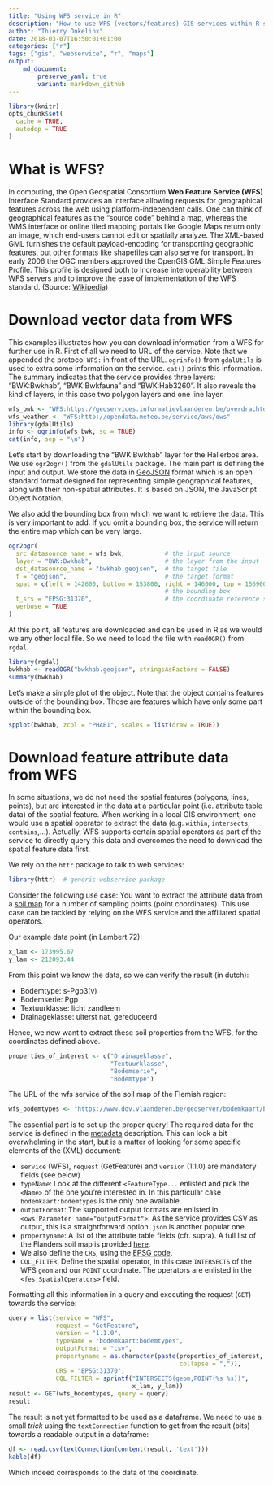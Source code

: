 ```yaml
---
title: "Using WFS service in R"
description: "How to use WFS (vectors/features) GIS services within R scripts"
author: "Thierry Onkelinx"
date: 2018-03-07T16:50:01+01:00
categories: ["r"]
tags: ["gis", "webservice", "r", "maps"]
output: 
    md_document:
        preserve_yaml: true
        variant: markdown_github
---
```


```r
library(knitr)
opts_chunk$set(
  cache = TRUE,
  autodep = TRUE
)
```

# What is WFS?

In computing, the Open Geospatial Consortium **Web Feature Service (WFS)** Interface Standard provides an interface allowing requests for geographical features across the web using platform-independent calls. One can think of geographical features as the "source code" behind a map, whereas the WMS interface or online tiled mapping portals like Google Maps return only an image, which end-users cannot edit or spatially analyze. The XML-based GML furnishes the default payload-encoding for transporting geographic features, but other formats like shapefiles can also serve for transport. In early 2006 the OGC members approved the OpenGIS GML Simple Features Profile. This profile is designed both to increase interoperability between WFS servers and to improve the ease of implementation of the WFS standard. (Source: [Wikipedia](https://en.wikipedia.org/wiki/Web_Feature_Service))

# Download vector data from WFS

This examples illustrates how you can download information from a WFS for further use in R. First of all we need to URL of the service. Note that we appended the protocol `WFS:` in front of the URL. `ogrinfo()` from `gdalUtils` is used to extra some information on the service. `cat()` prints this information. The summary indicates that the service provides three layers: "BWK:Bwkhab", "BWK:Bwkfauna" and "BWK:Hab3260". It also reveals the kind of layers, in this case two polygon layers and one line layer.

```r
wfs_bwk <- "WFS:https://geoservices.informatievlaanderen.be/overdrachtdiensten/BWK/wfs"
wfs_weather <- "WFS:http://opendata.meteo.be/service/aws/ows"
library(gdalUtils)
info <- ogrinfo(wfs_bwk, so = TRUE)
cat(info, sep = "\n")
```

Let's start by downloading the "BWK:Bwkhab" layer for the Hallerbos area. We use `ogr2ogr()` from the `gdalUtils` package. The main part is defining the input and output. We store the data in [GeoJSON](https://en.wikipedia.org/wiki/GeoJSON) format which is an open standard format designed for representing simple geographical features, along with their non-spatial attributes. It is based on JSON, the JavaScript Object Notation.

We also add the bounding box from which we want to retrieve the data. This is very important to add. If you omit a bounding box, the service will return the entire map which can be very large.

```r
ogr2ogr(
  src_datasource_name = wfs_bwk,           # the input source
  layer = "BWK:Bwkhab",                    # the layer from the input
  dst_datasource_name = "bwkhab.geojson",  # the target file
  f = "geojson",                           # the target format
  spat = c(left = 142600, bottom = 153800, right = 146000, top = 156900),
                                           # the bounding box
  t_srs = "EPSG:31370",                    # the coordinate reference system
  verbose = TRUE
)
```

At this point, all features are downloaded and can be used in R as we would we any other local file. So we need to load the file with `readOGR()` from `rgdal`.

```r
library(rgdal)
bwkhab <- readOGR("bwkhab.geojson", stringsAsFactors = FALSE)
summary(bwkhab)
```

Let's make a simple plot of the object. Note that the object contains features outside of the bounding box. Those are features which have only some part within the bounding box.

```r
spplot(bwkhab, zcol = "PHAB1", scales = list(draw = TRUE))
```

# Download feature attribute data from WFS

In some situations, we do not need the spatial features (polygons, lines, points), but are interested in the data at a particular point (i.e. attribute table data) of the spatial feature. When working in a local GIS environment, one would use a spatial operator to extract the data (e.g. `within`, `intersects`, `contains`,...). Actually, WFS supports certain spatial operators as part of the service to directly query this data and overcomes the need to download the spatial feature data first.

We rely on the `httr`  package to talk to web services:

```r
library(httr)  # generic webservice package
```

Consider the following use case: You want to extract the attribute data from a [soil map](http://www.geopunt.be/catalogus/datasetfolder/5c129f2d-4498-4bc3-8860-01cb2d513f8f) for a number of sampling points (point coordinates). This use case can be tackled by relying on the WFS service and the affiliated spatial operators.

Our example data point (in Lambert 72):
```r
x_lam <- 173995.67
y_lam <- 212093.44
```

From this point we know the data, so we can verify the result (in dutch):

* Bodemtype:	s-Pgp3(v)
* Bodemserie:	Pgp
* Textuurklasse:	licht zandleem
* Drainageklasse:	uiterst nat, gereduceerd

Hence, we now want to extract these soil properties from the WFS, for the coordinates defined above. 
```r
properties_of_interest <- c("Drainageklasse",
                            "Textuurklasse",
                            "Bodemserie",
                            "Bodemtype")
```

The URL of the wfs service of the soil map of the Flemish region:
```r
wfs_bodemtypes <- "https://www.dov.vlaanderen.be/geoserver/bodemkaart/bodemtypes/wfs?"
```

The essential part is to set up the proper query! The required data for the service is defined in the [metadata](https://www.dov.vlaanderen.be/geoserver/bodemkaart/bodemtypes/wfs?version=1.1.0&request=GetCapabilities&service=wfs) description. This can look a bit overwhelming in the start, but is a matter of looking for some specific elements of the (XML) document:

* `service` (WFS), `request` (GetFeature) and `version` (1.1.0) are mandatory fields (see below)
* `typeName`: Look at the different `<FeatureType...` enlisted and pick the `<Name>` of the one you're interested in. In this particular case `bodemkaart:bodemtypes` is the only one available.
* `outputFormat`: The supported output formats are enlisted in `<ows:Parameter name="outputFormat">`. As the service provides CSV as output, this is a straightforward option. `json` is another popular one.
* `propertyname`: A list of the attribute table fields (cfr. supra). A full list of the Flanders soil map is provided [here](https://www.dov.vlaanderen.be/geoserver/bodemkaart/bodemtypes/wfs?request=DescribeFeatureType).
* We also define the `CRS`, using the [EPSG code](http://spatialreference.org/).
* `CQL_FILTER`: Define the spatial operator, in this case `INTERSECTS` of the WFS `geom` and our `POINT` coordinate. The operators are enlisted in the `<fes:SpatialOperators>` field.

Formatting all this information in a query and executing the request (`GET`) towards the service:

```r
query = list(service = "WFS",
             request = "GetFeature",
             version = "1.1.0",
             typeName = "bodemkaart:bodemtypes",
             outputFormat = "csv",
             propertyname = as.character(paste(properties_of_interest,
                                               collapse = ",")),
             CRS = "EPSG:31370",
             CQL_FILTER = sprintf("INTERSECTS(geom,POINT(%s %s))",
                                  x_lam, y_lam)) 
result <- GET(wfs_bodemtypes, query = query)
result
```

The result is not yet formatted to be used as a dataframe. We need to use a small *trick* using the `textConnection` function to get from the result (bits) towards a readable output in a dataframe:

```r
df <- read.csv(textConnection(content(result, 'text')))
kable(df)
```

Which indeed corresponds to the data of the coordinate.








